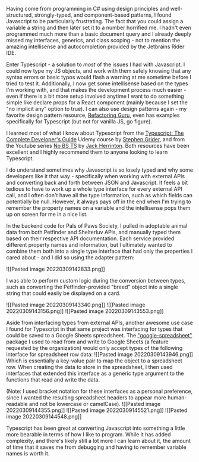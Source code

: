 Having come from programming in C# using design principles and well-structured, strongly-typed, and component-based patterns, I found Javascript to be particularly frustrating. The fact that you could assign a variable a string and then later set it to a number horrified me. I hadn't even programmed much more than a basic document query and I already deeply missed my interfaces, generics, and class scoping - not to mention the amazing intellisense and autocompletion provided by the Jetbrains Rider IDE.

Enter Typescript - a solution to _most_ of the issues I had with Javascript. I could now type my JS objects, and work with them safely knowing that any syntax errors or basic typos would flash a warning at me sometime before I tried to test it. Additionally, I now get some intellisense based on the types I'm working with, and that makes the development process much easier - even if there is a bit more setup involved anytime I want to do something simple like declare props for a React component (mainly because I set the "no implicit any" option to true). I can also use design patterns again - my favorite design pattern resource, [Refactoring Guru](https://refactoring.guru), even has examples specifically for Typescript (but not for vanilla JS, go figure). 

I learned most of what I know about Typescript from the [Typescript: The Complete Developer's Guide](https://www.udemy.com/course/typescript-the-complete-developers-guide/) Udemy course by [Stephen Grider](https://www.udemy.com/user/sgslo/), and from the Youtube series [No BS TS](https://youtube.com/playlist?list=PLNqp92_EXZBJYFrpEzdO2EapvU0GOJ09n) by [Jack Herrinton](https://www.jackherrington.com/). Both resources have been excellent and I highly recommend them to anyone looking to learn Typescript.

I do understand sometimes why Javascript is so losely typed and why some developers like it that way - specifically when working with external APIs and converting back and forth between JSON and Javascript. It feels a bit tedious to have to work up a whole type interface for every external API call, and I often don't have all the type information, such as which fields can potentially be null. However, it always pays off in the end when I'm trying to remember the property names on a variable and the intellisense pops them up on screen for me in a nice list. 

In the backend code for Pals of Paws Society, I pulled in adoptable animal data from both Petfinder and Shelterluv APIs, and manually typed them based on their respective API documentation. Each service provided different property names and information, but I ultimately wanted to combine them both into a single type interface that had only the properties I cared about - and I did so using the adapter pattern:

![[Pasted image 20220309142833.png]]

I was able to perform custom logic during the conversion between types, such as converting the Petfinder-provided "breed" object into a single string that could easily be displayed on a card.

![[Pasted image 20220309143340.png]]
![[Pasted image 20220309143156.png]]
![[Pasted image 20220309143553.png]]

Aside from interfacing types from external APIs, another awesome use case I found for Typescript in that same project was interfacing for types that could be saved to a Google Sheets spreadsheet. The ["google-spreadsheet"](https://www.npmjs.com/package/google-spreadsheet) package I used to read from and write to Google Sheets (a feature requested by the organization) would only accept types of the following interface for spreadsheet row data:
![[Pasted image 20220309143946.png]]
Which is essentially a key-value pair to map the object to a spreadsheet row. When creating the data to store in the spreadsheet, I then used interfaces that extended this interface as a generic type argument to the functions that read and write the data. 

(Note: I used bracket notation for these interfaces as a personal preference, since I wanted the resulting spreadsheet headers to appear more human-readable and not be lowercase or camelCase).
![[Pasted image 20220309144355.png]]
![[Pasted image 20220309145521.png]]
![[Pasted image 20220309144548.png]]

Typescript has been great at converting Javascript into something a little more bearable in terms of how I like to program. While it has added complexity, and there's likely still a lot more I can learn about it, the amount of time that it saves me from debugging and having to remember variable names is worth it.